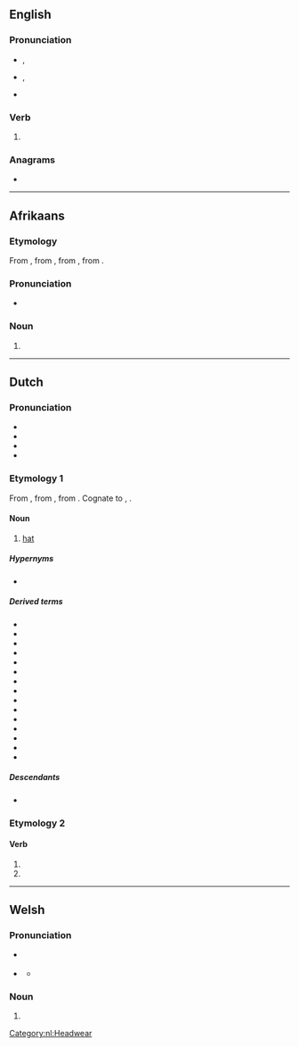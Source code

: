 ==English==

===Pronunciation===
* {{a|UK}} {{enPR|hōd}}, {{IPA|/həʊd/|lang=en}}
* {{a|US}} {{enPR|hōd}}, {{IPA|/hoʊd/|lang=en}}
* {{rhymes|əʊd|lang=en}}

===Verb===
{{head|en|verb form}}

# {{en-past of|hoe}}

===Anagrams===
* {{anagrams|en|a=deho|hode|ohed}}

----

==Afrikaans==

===Etymology===
From {{der|af|nl|hoed}}, from {{inh|af|dum|hoet}}, from {{inh|af|odt|*huot}}, from {{inh|af|gem-pro|*hōdaz}}.

===Pronunciation===
* {{IPA|af|/hut/}}

===Noun===
{{af-noun|hoede|pl2=hoedens}}

# {{l|en|hat}}

{{topics|af|Headwear}}

----

==Dutch==

===Pronunciation===
* {{IPA|/ɦut/|lang=nl}}
* {{audio|Nl-hoed.ogg|Audio|lang=nl}}
* {{hyphenation|lang=nl|hoed}}
* {{rhymes|ut|lang=nl}}

===Etymology 1===
From {{inh|nl|dum|hoet}}, from {{inh|nl|odt|*huot}}, from {{inh|nl|gem-pro|*hōdaz}}. Cognate to {{cog|de|Hut}}, {{cog|en|hood}}.

====Noun====
{{nl-noun|m|-en|hoedje}}

# [[hat]]

=====Hypernyms=====
* {{l|nl|hoofddeksel}}

=====Derived terms=====
* {{l|nl|bolhoed}}
* {{l|nl|cilinderhoed}}
* {{l|nl|cowboyhoed}}
* {{l|nl|dameshoed}}
* {{l|nl|deukhoed}}
* {{l|nl|gildehoed}}
* {{l|nl|hoedenmaker}}
* {{l|nl|hoedenplank}}
* {{l|nl|hoge hoed}}
* {{l|nl|panamahoed}}
* {{l|nl|strohoed}}
* {{l|nl|van de hoed en de rand weten}}
* {{l|nl|vilthoed}}
* {{l|nl|vingerhoed}}
* {{l|nl|vrijheidshoed}}

=====Descendants=====
* {{desc|af|hoed}}

===Etymology 2===
{{nonlemma}}

====Verb====
{{head|nl|verb form}}

# {{nl-verb form of|p=1|n=sg|t=pres|m=ind|hoeden}}
# {{nl-verb form of|m=imp|hoeden}}

[[Category:nl:Headwear]]

----

==Welsh==

===Pronunciation===
* {{a|cy-N}} {{IPA|/hoːɨ̯d/|lang=cy}}
* {{a|cy-S}} {{a|standard}} {{a|colloquial}} {{IPA|/hɔi̯d/|lang=cy}}
** {{a|cy-S}} {{a|colloquial}} {{IPA|/hoːd/|lang=cy}}

===Noun===
{{head|cy|mutated noun}}

# {{h-prothesis of|hoed|lang=cy}}